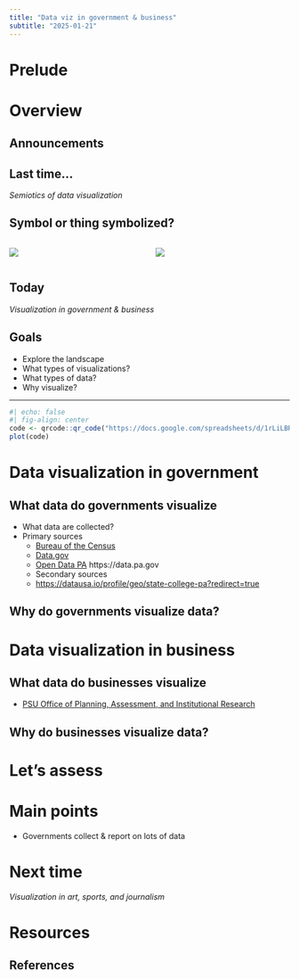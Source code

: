 ```yaml
---
title: "Data viz in government & business"
subtitle: "2025-01-21"
---
```


# Prelude

# Overview

## Announcements

## Last time...

*Semiotics of data visualization*

## Symbol or thing symbolized?

:::: {.columns}
::: {.column width=50%}
![](../include/img/central-pa-map.png)
:::
::: {.column width=50%}
![](../include/img/central-pa-satellite.png)
:::
::::

## Today

*Visualization in government & business*

## Goals

- Explore the landscape
- What types of visualizations?
- What types of data?
- Why visualize?

---

```r
#| echo: false
#| fig-align: center
code <- qrcode::qr_code("https://docs.google.com/spreadsheets/d/1rLiLBRbDQfInauOUBPNwGYq-0VOjskGNY7Wq2QRTTbc/edit?gid=0#gid=0")
plot(code)
```


## {background-iframe="https://docs.google.com/spreadsheets/d/1rLiLBRbDQfInauOUBPNwGYq-0VOjskGNY7Wq2QRTTbc/edit?gid=0#gid=0"}

# Data visualization in government

## What data do governments visualize

- What data are collected?
- Primary sources
  - [Bureau of the Census](https://data.census.gov)
  - [Data.gov](https://data.gov)
  - [Open Data PA](https://data.pa.gov)
https://data.pa.gov
  - Secondary sources
  - <https://datausa.io/profile/geo/state-college-pa?redirect=true>

## Why do governments visualize data?

# Data visualization in business

## What data do businesses visualize

- [PSU Office of Planning, Assessment, and Institutional Research](https://opair.psu.edu/institutional-research/resources/)

## Why do businesses visualize data?

# Let's assess

# Main points

- Governments collect & report on lots of data


# Next time

*Visualization in art, sports, and journalism*

# Resources

## References
